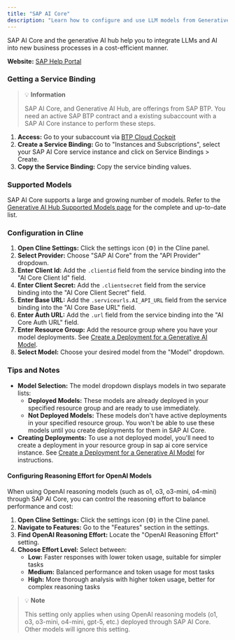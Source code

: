 ```yaml
---
title: "SAP AI Core"
description: "Learn how to configure and use LLM models from Generative AI Hub in SAP AI Core with Cline."
---
```


SAP AI Core and the generative AI hub help you to integrate LLMs and AI into new business processes in a cost-efficient manner.

**Website:** [SAP Help Portal](https://help.sap.com/docs/sap-ai-core/sap-ai-core-service-guide/what-is-sap-ai-core)

### Getting a Service Binding

> 💡 **Information**
>
> SAP AI Core, and Generative AI Hub, are offerings from SAP BTP.
> You need an active SAP BTP contract and a existing subaccount with a SAP AI Core instance to perform these steps.

1. **Access:** Go to your subaccount via [BTP Cloud Cockpit](cockpit.btp.cloud.sap/cockpit)
2. **Create a Service Binding:** Go to "Instances and Subscriptions", select your SAP AI Core service instance and click on Service Bindings > Create.
3. **Copy the Service Binding:** Copy the service binding values.

### Supported Models

SAP AI Core supports a large and growing number of models.
Refer to the [Generative AI Hub Supported Models page](https://me.sap.com/notes/3437766) for the complete and up-to-date list.

### Configuration in Cline

1.  **Open Cline Settings:** Click the settings icon (⚙️) in the Cline panel.
2.  **Select Provider:** Choose "SAP AI Core" from the "API Provider" dropdown.
3.  **Enter Client Id:** Add the `.clientid` field from the service binding into the "AI Core Client Id" field.
4.  **Enter Client Secret:** Add the `.clientsecret` field from the service binding into the "AI Core Client Secret" field.
5.  **Enter Base URL:** Add the `.serviceurls.AI_API_URL` field from the service binding into the "AI Core Base URL" field.
6.  **Enter Auth URL:** Add the `.url` field from the service binding into the "AI Core Auth URL" field.
7.  **Enter Resource Group:** Add the resource group where you have your model deployments. See [Create a Deployment for a Generative AI Model](https://help.sap.com/docs/sap-ai-core/sap-ai-core-service-guide/create-deployment-for-generative-ai-model-in-sap-ai-core).
8.  **Select Model:** Choose your desired model from the "Model" dropdown.

### Tips and Notes

-   **Model Selection:** The model dropdown displays models in two separate lists:
    -   **Deployed Models:** These models are already deployed in your specified resource group and are ready to use immediately.
    -   **Not Deployed Models:** These models don't have active deployments in your specified resource group. You won't be able to use these models until you create deployments for them in SAP AI Core.
-   **Creating Deployments:** To use a not deployed model, you'll need to create a deployment in your resource group in sap ai core service instance. See [Create a Deployment for a Generative AI Model](https://help.sap.com/docs/sap-ai-core/sap-ai-core-service-guide/create-deployment-for-generative-ai-model-in-sap-ai-core) for instructions.

#### Configuring Reasoning Effort for OpenAI Models

When using OpenAI reasoning models (such as o1, o3, o3-mini, o4-mini) through SAP AI Core, you can control the reasoning effort to balance performance and cost:

1. **Open Cline Settings:** Click the settings icon (⚙️) in the Cline panel.
2. **Navigate to Features:** Go to the "Features" section in the settings.
3. **Find OpenAI Reasoning Effort:** Locate the "OpenAI Reasoning Effort" setting.
4. **Choose Effort Level:** Select between:
   - **Low:** Faster responses with lower token usage, suitable for simpler tasks
   - **Medium:** Balanced performance and token usage for most tasks
   - **High:** More thorough analysis with higher token usage, better for complex reasoning tasks

> 💡 **Note**
>
> This setting only applies when using OpenAI reasoning models (o1, o3, o3-mini, o4-mini, gpt-5, etc.) deployed through SAP AI Core. Other models will ignore this setting.

